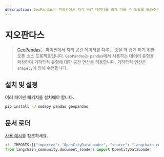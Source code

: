```yaml
---
description: GeoPandas는 파이썬에서 지리 공간 데이터를 쉽게 다룰 수 있도록 도와주는 오픈 소스 프로젝트입니다.
---
```


# 지오판다스

> [GeoPandas](https://geopandas.org/)는 파이썬에서 지리 공간 데이터를 다루는 것을 더 쉽게 하기 위한 오픈 소스 프로젝트입니다. `GeoPandas`는 `pandas`에서 사용하는 데이터 유형을 확장하여 기하학적 유형에 대한 공간 연산을 허용합니다. 기하학적 연산은 `shapely`에 의해 수행됩니다.

## 설치 및 설정

여러 파이썬 패키지를 설치해야 합니다.

```bash
pip install -U sodapy pandas geopandas
```


## 문서 로더

[사용 예시](/docs/integrations/document_loaders/geopandas)를 참조하세요.

```python
<!--IMPORTS:[{"imported": "OpenCityDataLoader", "source": "langchain_community.document_loaders", "docs": "https://api.python.langchain.com/en/latest/document_loaders/langchain_community.document_loaders.open_city_data.OpenCityDataLoader.html", "title": "Geopandas"}]-->
from langchain_community.document_loaders import OpenCityDataLoader
```